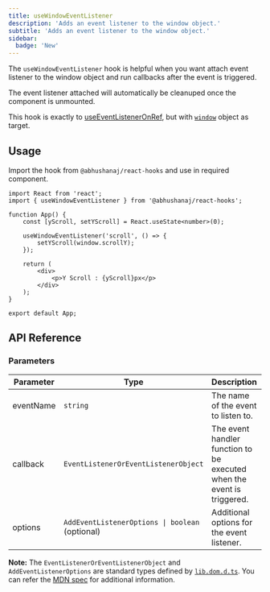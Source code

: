 ```yaml
---
title: useWindowEventListener
description: 'Adds an event listener to the window object.'
subtitle: 'Adds an event listener to the window object.'
sidebar:
  badge: 'New'
---
```



The `useWindowEventListener` hook is helpful when you want attach event listener to the window object and run callbacks after the event is triggered.

The event listener attached will automatically be cleanuped once the component is unmounted.

This hook is exactly to [useEventListenerOnRef](/hooks/ui/useeventlisteneronref/), but with [`window`](https://developer.mozilla.org/en-US/docs/Web/API/Window) object as target.

<DemoWrapper title="useWindowEventListener">
	<Example client:load />
</DemoWrapper>

## Usage

Import the hook from `@abhushanaj/react-hooks` and use in required component.

```tsx title="./src/App.tsx" ins={2,7-9}
import React from 'react';
import { useWindowEventListener } from '@abhushanaj/react-hooks';

function App() {
	const [yScroll, setYScroll] = React.useState<number>(0);

	useWindowEventListener('scroll', () => {
		setYScroll(window.scrollY);
	});

	return (
		<div>
			<p>Y Scroll : {yScroll}px</p>
		</div>
	);
}

export default App;
```

## API Reference

### Parameters

| Parameter | Type                                            | Description                                                            | Default     |
| --------- | ----------------------------------------------- | ---------------------------------------------------------------------- | ----------- |
| eventName | `string`                                        | The name of the event to listen to.                                    | N/A         |
| callback  | `EventListenerOrEventListenerObject`            | The event handler function to be executed when the event is triggered. | N/A         |
| options   | `AddEventListenerOptions \| boolean` (optional) | Additional options for the event listener.                             | `undefined` |

**Note:** The `EventListenerOrEventListenerObject` and `AddEventListenerOptions` are standard types defined by [`lib.dom.d.ts`](https://github.com/microsoft/TypeScript/blob/main/src/lib/dom.generated.d.ts). You can refer the [MDN spec](https://developer.mozilla.org/en-US/docs/Web/API/EventTarget/addEventListener#parameters) for additional information.
